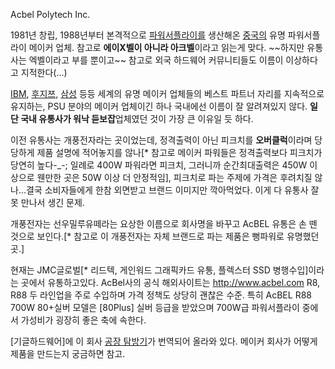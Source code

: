 Acbel Polytech Inc.

1981년 창립, 1988년부터 본격적으로 [[파워서플라이]]를 생산해온 [[중국]]의 유명 파워서플라이 메이커 업체. 참고로 '''에이X벨이 아니라 아크벨'''이라고 읽는게 맞다. ~~하지만 유통사는 엑벨이라고 부를 뿐이고~~ 참고로 외국 하드웨어 커뮤니티들도 이름이 이상하다고 지적한다(...)

[[IBM]], [[후지쯔]], [[삼성]] 등등 세계의 유명 메이커 업체들의 베스트 파트너 자리를 지속적으로 유지하는, PSU 분야의 메이커 업체이긴 하나 국내에선 이름이 잘 알려져있지 않다. '''일단 국내 유통사가 워낙 듣보잡'''업체였던 것이 가장 큰 이유일 듯 하다.

이전 유통사는 개풍전자라는 곳이었는데, 정격출력이 아닌 피크치를 '''오버클럭'''이라며 당당하게 제품 설명에 적어놓지를 않나[* 참고로 메이커 파워들은 정격출력보다 피크치가 당연히 높다-_-; 일례로 400W 파워라면 피크치, 그러니까 순간최대출력은 450W 이상으로 웬만한 곳은 50W 이상 더 안정적임], 피크치로 파는 주제에 가격은 후려치질 않나...결국 소비자들에게 한참 외면받고 브랜드 이미지만 깍아먹었다. 이게 다 유통사 잘못 만나서 생긴 문제.

개풍전자는 선우밀루유떼라는 요상한 이름으로 회사명을 바꾸고 AcBEL 유통은 손 뗀 것으로 보인다.[* 참고로 이 개풍전자는 자체 브랜드로 파는 제품은 뻥파워로 유명했던 곳.]

현재는 JMC글로벌[* 리드텍, 게인워드 그래픽카드 유통, 플렉스터 SSD 병행수입]이라는 곳에서 유통하고있다.
AcBel사의 공식 해외사이트는 [[http://www.acbel.com]]
R8, R88 두 라인업을 주로 수입하며 가격 정책도 상당히 괜찮은 수준. 특히 AcBEL R88 700W 80+실버 모델은 [80Plus] 실버 등급을 받았으며 700W급 파워서플라이 중에서 가성비가 굉장히 좋은 축에 속한다.

[기글하드웨어]에 이 회사 [http://gigglehd.com/zbxe/2160024 공장 탐방기]가 번역되어 올라와 있다. 메이커 회사가 어떻게 제품을 만드는지 궁금하면 참고.
